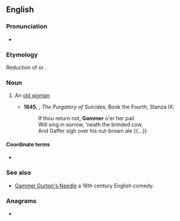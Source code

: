 ==English==

===Pronunciation===
* {{a|UK}} {{IPA|/ɡæmə/|lang=en}}

===Etymology===
Reduction of {{m|en|godmother}} or {{m|en|grandmother}}.

===Noun===
{{en-noun}}

# {{lb|en|obsolete}} An [[old woman]].
#* '''1845''', {{w|Thomas Cooper}}, ''The Purgatory of Suicides'', Book the Fourth, Stanza IX:
#*: If thou return not, '''Gammer''' o'er her pail 
#*: Will sing in sorrow, 'neath the brinded cow, 
#*: And Gaffer sigh over his nut-brown ale {{...}}

====Coordinate terms====
* {{l|en|gaffer}}

===See also===
* [[w:Gammer Gurton's Needle|Gammer Gurton's Needle]] a 16th century English comedy.

===Anagrams===
* {{anagrams|en|-gramme|gramme}}
